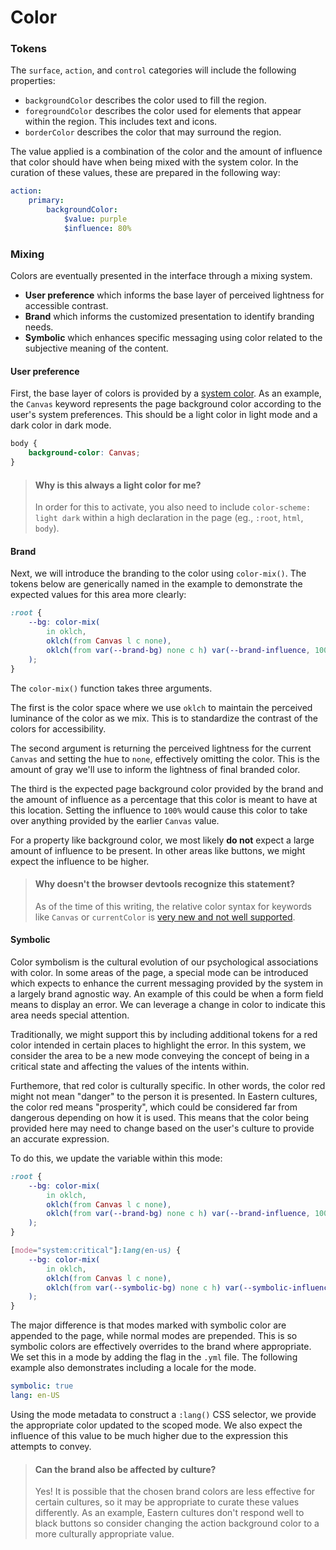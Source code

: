 
<Meta title="Foundations/Color" />

# Color

### Tokens

The `surface`, `action`, and `control` categories will include the following properties:

- `backgroundColor` describes the color used to fill the region.
- `foregroundColor` describes the color used for elements that appear within the region. This includes text and icons.
- `borderColor` describes the color that may surround the region.

The value applied is a combination of the color and the amount of influence that color should have when being mixed with the system color. In the curation of these values, these are prepared in the following way:

```yml
action:
    primary:
        backgroundColor:
            $value: purple
            $influence: 80%
```

### Mixing

Colors are eventually presented in the interface through a mixing system.

- **User preference** which informs the base layer of perceived lightness for accessible contrast.
- **Brand** which informs the customized presentation to identify branding needs.
- **Symbolic** which enhances specific messaging using color related to the subjective meaning of the content.

#### User preference

First, the base layer of colors is provided by a [system color](https://developer.mozilla.org/en-US/docs/Web/CSS/system-color). As an example, the `Canvas` keyword represents the page background color according to the user's system preferences. This should be a light color in light mode and a dark color in dark mode.

```css
body {
    background-color: Canvas;
}
```

> #### Why is this always a light color for me?
>
> In order for this to activate, you also need to include `color-scheme: light dark` within a high declaration in the page (eg., `:root`, `html`, `body`).

#### Brand

Next, we will introduce the branding to the color using `color-mix()`. The tokens below are generically named in the example to demonstrate the expected values for this area more clearly:

```css
:root {
    --bg: color-mix(
        in oklch,
        oklch(from Canvas l c none),
        oklch(from var(--brand-bg) none c h) var(--brand-influence, 100%)
    );
}
```

The `color-mix()` function takes three arguments.

The first is the color space where we use `oklch` to maintain the perceived luminance of the color as we mix. This is to standardize the contrast of the colors for accessibility.

The second argument is returning the perceived lightness for the current `Canvas` and setting the hue to `none`, effectively omitting the color. This is the amount of gray we'll use to inform the lightness of final branded color.

The third is the expected page background color provided by the brand and the amount of influence as a percentage that this color is meant to have at this location. Setting the influence to `100%` would cause this color to take over anything provided by the earlier `Canvas` value.

For a property like background color, we most likely **do not** expect a large amount of influence to be present. In other areas like buttons, we might expect the influence to be higher.

> #### Why doesn't the browser devtools recognize this statement?
>
> As of the time of this writing, the relative color syntax for keywords like `Canvas` or `currentColor` is [very new and not well supported](https://caniuse.com/css-relative-colors).

#### Symbolic

Color symbolism is the cultural evolution of our psychological associations with color. In some areas of the page, a special mode can be introduced which expects to enhance the current messaging provided by the system in a largely brand agnostic way. An example of this could be when a form field means to display an error. We can leverage a change in color to indicate this area needs special attention.

Traditionally, we might support this by including additional tokens for a red color intended in certain places to highlight the error. In this system, we consider the area to be a new mode conveying the concept of being in a critical state and affecting the values of the intents within.

Furthemore, that red color is culturally specific. In other words, the color red might not mean "danger" to the person it is presented. In Eastern cultures, the color red means "prosperity", which could be considered far from dangerous depending on how it is used. This means that the color being provided here may need to change based on the user's culture to provide an accurate expression.

To do this, we update the variable within this mode:

```css
:root {
    --bg: color-mix(
        in oklch,
        oklch(from Canvas l c none),
        oklch(from var(--brand-bg) none c h) var(--brand-influence, 100%)
    );
}

[mode="system:critical"]:lang(en-us) {
    --bg: color-mix(
        in oklch,
        oklch(from Canvas l c none),
        oklch(from var(--symbolic-bg) none c h) var(--symbolic-influence, 100%)
    );
}
```
The major difference is that modes marked with symbolic color are appended to the page, while normal modes are prepended. This is so symbolic colors are effectively overrides to the brand where appropriate. We set this in a mode by adding the flag in the `.yml` file. The following example also demonstrates including a locale for the mode.

```yml
symbolic: true
lang: en-US
```

Using the mode metadata to construct a `:lang()` CSS selector, we provide the appropriate color updated to the scoped mode. We also expect the influence of this value to be much higher due to the expression this attempts to convey.

> #### Can the brand also be affected by culture?
>
> Yes! It is possible that the chosen brand colors are less effective for certain cultures, so it may be appropriate to curate these values differently. As an example, Eastern cultures don't respond well to black buttons so consider changing the action background color to a more culturally appropriate value.